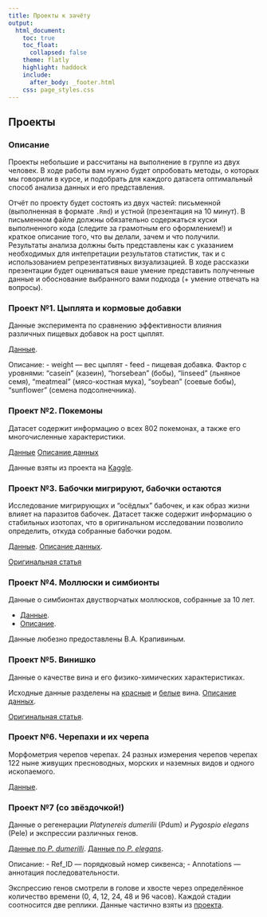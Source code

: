 ```yaml
---
title: Проекты к зачёту
output:
  html_document:
    toc: true
    toc_float:
      collapsed: false
    theme: flatly
    highlight: haddock
    include:
      after_body: _footer.html
    css: page_styles.css
---
```


## Проекты

### Описание 

Проекты небольшие и рассчитаны на выполнение в группе из двух человек. В ходе работы вам нужно будет опробовать методы, о которых мы говорили в курсе, и подобрать для каждого датасета оптимальный способ анализа данных и его представления. 

Отчёт по проекту будет состоять из двух частей: письменной (выполненная в формате `.Rmd`) и устной (презентация на 10 минут). В письменном файле должны обязательно содержаться куски выполненного кода (следите за грамотным его оформлением!) и краткое описание того, что вы делали, зачем и что получили. Результаты анализа должны быть представлены как с указанием необходимых для интепретации результатов статистик, так и с использованием репрезентативных визуализацией. В ходе рассказки презентации будет оцениваться ваше умение представить полученные данные и обоснование выбранного вами подхода (+ умение отвечать на вопросы). 

### Проект №1. Цыплята и кормовые добавки

Данные эксперимента по сравнению эффективности влияния различных пищевых добавок на рост цыплят. 

[Данные](projects/project_1/project1.csv).

Описание:
- weight --- вес цыплят
- feed - пищевая добавка. Фактор с уровнями:
          "casein" (казеин),
          "horsebean" (бобы),
          "linseed" (льняное семя),
          "meatmeal" (мясо-костная мука),
          "soybean" (соевые бобы),
          "sunflower" (семена подсолнечника).


### Проект №2. Покемоны

Датасет содержит информацию о всех 802 покемонах, а также его многочисленные характеристики. 

[Данные](projects/project_2/project2.csv)
[Описание данных](projects/project_2/summary2.csv)

Данные взяты из проекта на [Kaggle](https://www.kaggle.com/datasets/rounakbanik/pokemon). 

### Проект №3. Бабочки мигрируют, бабочки остаются

Исследование мигрирующих и "осёдлых" бабочек, и как образ жизни влияет на паразитов бабочек. Датасет также содержит информацию о стабильных изотопах, что в оригинальном исследовании позволило определить, откуда собранные бабочки родом. 

[Данные](projects/project_3/project3.csv).
[Описание данных](projects/project_3/summary3.xlsx).

[Оригинальная статья](projects/project_3/publ3.pdf)


### Проект №4. Моллюски и симбионты

Данные о симбионтах двустворчатых моллюсков, собранные за 10 лет.  

- [Данные](projects/project_4/project4.xlsx). 
- [Описание](projects/project_4/summary_4.xlsx). 

Данные любезно предоставлены В.А. Крапивиным.

### Проект №5. Винишко

Данные о качестве вина и его физико-химических характеристиках. 

Исходные данные разделены на [красные](projects/project_5/project5_red.csv) и [белые](projects/project_5/project5_white.csv) вина. 
[Описание данных](projects/project_5/summary5.csv). 

[Оригинальная статья](projects/project_5/publication.pdf).

### Проект №6. Черепахи и  их черепа

Морфометрия черепов черепах. 24 разных измерения черепов черепах 122 ныне живущих пресноводных, морских и наземных видов и одного ископаемого. 

[Данные](projects/project_6/project6.txt).

### Проект №7 (со звёздочкой!)

Данные о регенерации *Platynereis dumerilii* (Pdum) и *Pygospio elegans* (Pele) и экспрессии различных генов. 

[Данные по *P. dumerilli*](projects/project_7/project7_pdum.tsv).
[Данные по *P. elegans*](projects/project_7/project7_pele.tsv).

Описание:
- Ref_ID --- порядковый номер сиквенса;
- Annotations --- аннотация последовательности.

Экспрессию генов смотрели в голове и xвосте через определённое количество времени (0, 4, 12, 24, 48 и 96 часов). Каждой стадии соотносится две реплики. Данные частично взяты из [проекта](https://www.ncbi.nlm.nih.gov/bioproject/PRJNA901144).

